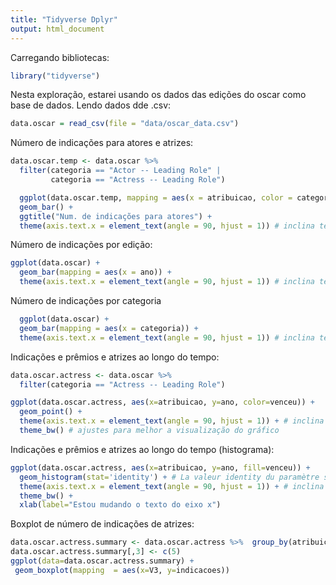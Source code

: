 ```yaml
---
title: "Tidyverse Dplyr"
output: html_document
---
```


Carregando bibliotecas:
```r
library("tidyverse")
```


Nesta exploração, estarei usando os dados das edições do oscar como base de dados.
Lendo dados dde .csv:
```r
data.oscar = read_csv(file = "data/oscar_data.csv")
```


Número de indicações para atores e atrizes:
```r
data.oscar.temp <- data.oscar %>%
  filter(categoria == "Actor -- Leading Role" |
         categoria == "Actress -- Leading Role")

  ggplot(data.oscar.temp, mapping = aes(x = atribuicao, color = categoria)) + 
  geom_bar() + 
  ggtitle("Num. de indicações para atores") +
  theme(axis.text.x = element_text(angle = 90, hjust = 1)) # inclina textos do eixo x

```


Número de indicações por edição:
```r
ggplot(data.oscar) + 
  geom_bar(mapping = aes(x = ano)) + 
  theme(axis.text.x = element_text(angle = 90, hjust = 1)) # inclina textos do eixo x
```


Número de indicações por categoria
```r
  ggplot(data.oscar) + 
  geom_bar(mapping = aes(x = categoria)) + 
  theme(axis.text.x = element_text(angle = 90, hjust = 1)) # inclina textos do eixo x
```


Indicações e prêmios e atrizes ao longo do tempo:
```r
data.oscar.actress <- data.oscar %>%
  filter(categoria == "Actress -- Leading Role")

ggplot(data.oscar.actress, aes(x=atribuicao, y=ano, color=venceu)) + 
  geom_point() +
  theme(axis.text.x = element_text(angle = 90, hjust = 1)) + # inclina textos do eixo x
  theme_bw() # ajustes para melhor a visualização do gráfico
```


Indicações e prêmios e atrizes ao longo do tempo (histograma):
```r
ggplot(data.oscar.actress, aes(x=atribuicao, y=ano, fill=venceu)) + 
  geom_histogram(stat='identity') + # La valeur identity du paramètre stat indique à la fonction d’utiliser toutes les valeurs du tableau au lieu de faire un histogramme de répartition.
  theme(axis.text.x = element_text(angle = 90, hjust = 1)) + # inclina textos do eixo x
  theme_bw() + 
  xlab(label="Estou mudando o texto do eixo x")
```


Boxplot de número de indicações de atrizes:

```r
data.oscar.actress.summary <- data.oscar.actress %>%  group_by(atribuicao) %>% summarise(indicacoes = n())
data.oscar.actress.summary[,3] <- c(5)
ggplot(data=data.oscar.actress.summary) + 
 geom_boxplot(mapping  = aes(x=V3, y=indicacoes))
```


